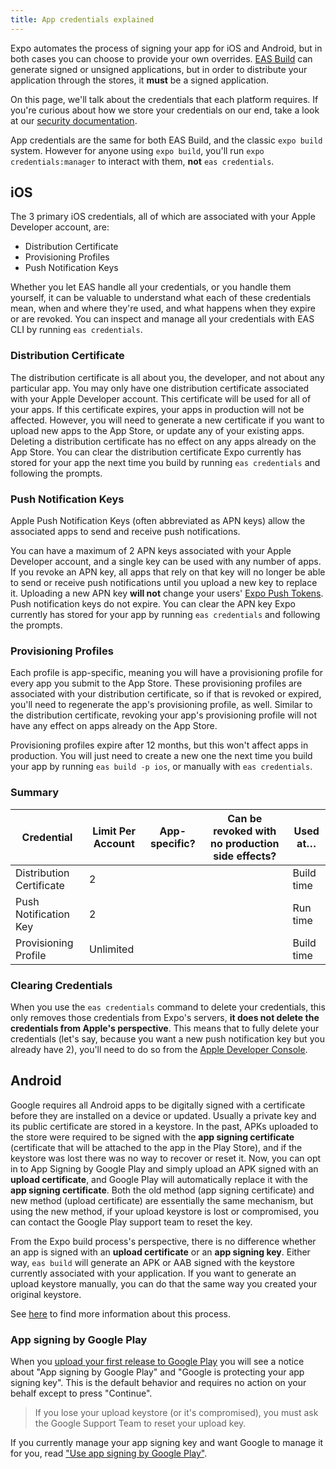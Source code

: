 ```yaml
---
title: App credentials explained
---
```



Expo automates the process of signing your app for iOS and Android, but in both cases you can choose to provide your own overrides. [EAS Build](/build/introduction.md) can generate signed or unsigned applications, but in order to distribute your application through the stores, it **must** be a signed application.

On this page, we'll talk about the credentials that each platform requires. If you're curious about how we store your credentials on our end, take a look at our [security documentation](/app-signing/security).

<ConfigClassic>

App credentials are the same for both EAS Build, and the classic `expo build` system. However for anyone using `expo build`, you'll run `expo credentials:manager` to interact with them, **not** `eas credentials`.

</ConfigClassic>

## iOS

The 3 primary iOS credentials, all of which are associated with your Apple Developer account, are:

- Distribution Certificate
- Provisioning Profiles
- Push Notification Keys

Whether you let EAS handle all your credentials, or you handle them yourself, it can be valuable to understand what each of these credentials mean, when and where they're used, and what happens when they expire or are revoked. You can inspect and manage all your credentials with EAS CLI by running `eas credentials`.

### Distribution Certificate

The distribution certificate is all about you, the developer, and not about any particular app. You may only have one distribution certificate associated with your Apple Developer account.
This certificate will be used for all of your apps. If this certificate expires, your apps in production will not be affected. However, you will need to generate a new certificate if you want to upload new apps to the App Store, or update any of your existing apps. Deleting a distribution certificate has no effect on any apps already on the App Store. You can clear the distribution certificate Expo currently has stored for your app the next time you build by running `eas credentials` and following the prompts.

### Push Notification Keys

Apple Push Notification Keys (often abbreviated as APN keys) allow the associated apps to send and receive push notifications.

You can have a maximum of 2 APN keys associated with your Apple Developer account, and a single key can be used with any number of apps. If you revoke an APN key, all apps that rely on that key will no longer be able to send or receive push notifications until you upload a new key to replace it. Uploading a new APN key **will not** change your users' [Expo Push Tokens](../versions/latest/sdk/notifications.md#notificationsgetexpopushtokenasync). Push notification keys do not expire. You can clear the APN key Expo currently has stored for your app by running `eas credentials` and following the prompts.

### Provisioning Profiles

Each profile is app-specific, meaning you will have a provisioning profile for every app you submit to the App Store. These provisioning profiles are associated with your distribution certificate, so if that is revoked or expired, you'll need to regenerate the app's provisioning profile, as well. Similar to the distribution certificate, revoking your app's provisioning profile will not have any effect on apps already on the App Store.

Provisioning profiles expire after 12 months, but this won't affect apps in production. You will just need to create a new one the next time you build your app by running `eas build -p ios`, or manually with `eas credentials`.

### Summary

| Credential               | Limit Per Account | App-specific? | Can be revoked with no production side effects? | Used at…   |
| ------------------------ | ----------------- | ------------- | ----------------------------------------------- | ---------- |
| Distribution Certificate | 2                 | <NoIcon />    | <YesIcon />                                     | Build time |
| Push Notification Key    | 2                 | <NoIcon />    | <NoIcon />                                      | Run time   |
| Provisioning Profile     | Unlimited         | <YesIcon />   | <YesIcon />                                     | Build time |

### Clearing Credentials

When you use the `eas credentials` command to delete your credentials, this only removes those credentials from Expo's servers, **it does not delete the credentials from Apple's perspective**. This means that to fully delete your credentials (let's say, because you want a new push notification key but you already have 2), you'll need to do so from the [Apple Developer Console](https://developer.apple.com/account/resources/certificates/list).

## Android

Google requires all Android apps to be digitally signed with a certificate before they are installed on a device or updated. Usually
a private key and its public certificate are stored in a keystore. In the past, APKs uploaded to the store were required to be signed with
the **app signing certificate** (certificate that will be attached to the app in the Play Store), and if the keystore was lost there was no way to
recover or reset it. Now, you can opt in to App Signing by Google Play and simply upload an APK signed with an **upload certificate**, and Google Play will automatically replace it with the **app signing certificate**. Both the old method (app signing certificate) and new method (upload certificate) are essentially the same mechanism, but using the new method, if your upload keystore is lost or compromised, you can contact the Google Play support team to reset the key.

From the Expo build process's perspective, there is no difference whether an app is signed with an **upload certificate** or an **app signing key**. Either way, `eas build` will generate an APK or AAB signed with the keystore currently associated with your application. If you want to generate an upload keystore manually, you can do that the same way you created your original keystore.

See [here](https://developer.android.com/studio/publish/app-signing) to find more information about this process.

### App signing by Google Play

When you [upload your first release to Google Play](https://github.com/expo/fyi/blob/master/first-android-submission.md) you will see a notice about "App signing by Google Play" and "Google is protecting your app signing key". This is the default behavior and requires no action on your behalf except to press "Continue".

> If you lose your upload keystore (or it's compromised), you must ask the Google Support Team to reset your upload key.

If you currently manage your app signing key and want Google to manage it for you, read ["Use app signing by Google Play"](https://support.google.com/googleplay/android-developer/answer/9842756).
